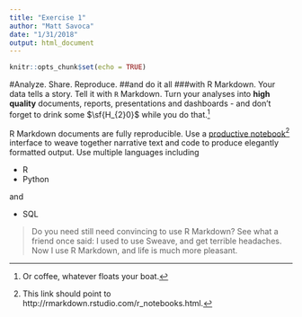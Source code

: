 ```yaml
---
title: "Exercise 1"
author: "Matt Savoca"
date: "1/31/2018"
output: html_document
---
```


```r
knitr::opts_chunk$set(echo = TRUE)
```


#Analyze. Share. Reproduce. 
##and do it all 
###with R Markdown. 
Your data tells a story. Tell it with `R` Markdown. Turn your analyses into **high quality** documents, reports, presentations and dashboards - and don't forget to drink some $\sf{H_{2}0}$ while you do that.[^1] 

R Markdown documents are fully reproducible. Use a [productive notebook](http://rmarkdown.rstudio.com/r_notebooks.html)[^2] interface to weave together narrative text and code to produce elegantly formatted output. Use multiple languages including 

* R
* Python

and

* SQL

>Do you need still need convincing to use R Markdown? See what a friend once said: I used to use Sweave, and get terrible headaches. Now I use R Markdown, and life is much more pleasant. 

[^1]: Or coffee, whatever floats your boat. 
[^2]: This link should point to http://rmarkdown.rstudio.com/r_notebooks.html.

